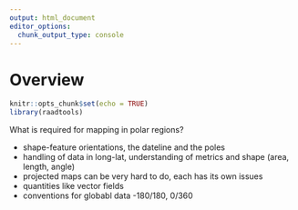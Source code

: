 ```yaml
---
output: html_document
editor_options: 
  chunk_output_type: console
---
```

# Overview 

```r
knitr::opts_chunk$set(echo = TRUE)
library(raadtools)
```


What is required for mapping in polar regions? 

* shape-feature orientations, the dateline and the poles
* handling of data in long-lat, understanding of metrics and shape (area, length, angle)
* projected maps can be very hard to do, each has its own issues
* quantities like vector fields
* conventions for globabl data -180/180, 0/360




